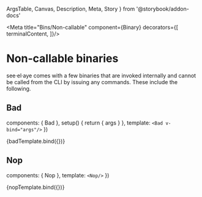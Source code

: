   ArgsTable,
  Canvas,
  Description,
  Meta,
  Story
} from '@storybook/addon-docs'




<Meta
  title="Bins/Non-callable"
  component={Binary}
  decorators={[
    terminalContent,
  ]}/>

# Non-callable binaries

see·el·aye comes with a few binaries that are invoked internally and cannot be
called from the CLI by issuing any commands. These include the following.

## Bad

<Description of={Bad}/>

  components: { Bad },
  setup() {
    return { args }
  },
  template: `
    <Bad v-bind="args"/>
  `
})

<Canvas>
  <Story
    name="Bad"
    argTypes={{
      '--bin': {
        table: {
          type: {
            summary: 'string',
            required: true,
          },
        },
        description: 'the invalid binary that was invoked',
        control: null
      },
    }}
    args={{ argv: ['--bin', 'unknown'] }}>
    {badTemplate.bind({})}
  </Story>
</Canvas>

<ArgsTable story="Bad"/>

## Nop

<Description of={Nop}/>

  components: { Nop },
  template: `
    <Nop/>
  `
})

<Canvas>
  <Story name="Nop">
    {nopTemplate.bind({})}
  </Story>
</Canvas>
